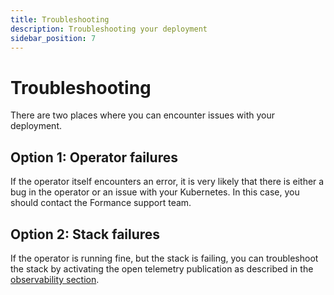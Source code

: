 ```yaml
---
title: Troubleshooting
description: Troubleshooting your deployment
sidebar_position: 7
---
```


# Troubleshooting

There are two places where you can encounter issues with your deployment.

## Option 1: Operator failures

If the operator itself encounters an error, it is very likely that there is either a bug in the operator or an issue with your Kubernetes. In this case, you should contact the Formance support team.

## Option 2: Stack failures

If the operator is running fine, but the stack is failing, you can troubleshoot the stack by activating the open telemetry publication as described in the [observability section](./observability/opentelemetry-configurations.mdx).
